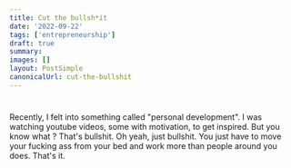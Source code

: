 ```yaml
---
title: Cut the bullsh*it
date: '2022-09-22'
tags: ['entrepreneurship']
draft: true
summary:
images: []
layout: PostSimple
canonicalUrl: cut-the-bullshit
---
```


#

Recently, I felt into something called "personal development". I was watching youtube videos, some with motivation, to get inspired. But you know what ? That's bullshit.
Oh yeah, just bullshit. You just have to move your fucking ass from your bed and work more than people around you does. That's it.
